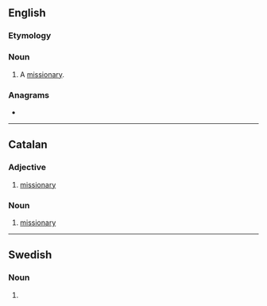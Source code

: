 ==English==

===Etymology===
{{suffix|en|mission|er}}

===Noun===
{{en-noun}}

# A [[missionary]].

===Anagrams===
* {{anagrams|en|minorises|oneirisms|remission}}

----

==Catalan==

===Adjective===
{{ca-adj}}

# [[missionary]]

===Noun===
{{ca-noun|m}}

# [[missionary]]

----

==Swedish==

===Noun===
{{head|sv|noun form}}

# {{sv-noun-form-indef-pl|mission}}